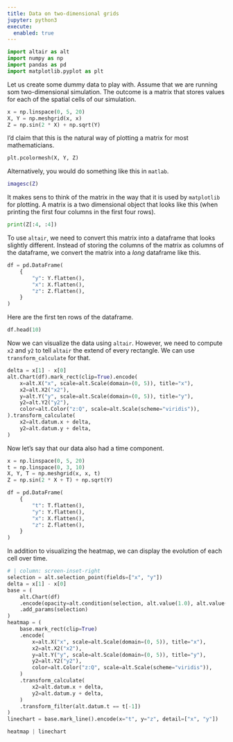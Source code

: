 ```yaml
---
title: Data on two-dimensional grids
jupyter: python3
execute:
  enabled: true
---
```



```python
import altair as alt
import numpy as np
import pandas as pd
import matplotlib.pyplot as plt

```

Let us create some dummy data to play with. Assume that we are running som two-dimensional simulation. The outcome is a matrix that stores values for each of the spatial cells of our simulation.
```python
x = np.linspace(0, 5, 20)
X, Y = np.meshgrid(x, x)
Z = np.sin(2 * X) + np.sqrt(Y)
```

I'd claim that this is the natural way of plotting a matrix for most mathematicians.
```python
plt.pcolormesh(X, Y, Z)
```

Alternatively, you would do something like this in `matlab`.
```matlab
imagesc(Z)
```

It makes sens to think of the matrix in the way that it is used by `matplotlib` for plotting. A matrix is a two dimensional object that looks like this (when printing the first four columns in the first four rows).
```python
print(Z[:4, :4])
```

To use `altair`, we need to convert this matrix into a dataframe that looks slightly different.
Instead of storing the columns of the matrix as columns of the dataframe, we convert the matrix
into a *long* dataframe like this.
```python
df = pd.DataFrame(
    {
        "y": Y.flatten(),
        "x": X.flatten(),
        "z": Z.flatten(),
    }
)
```
Here are the first ten rows of the dataframe.
```python
df.head(10)
```
Now we can visualize the data using `altair`. However, we need to compute `x2` and `y2` to tell `altair` the extend of every rectangle. We can use `transform_calculate` for that.

```python
delta = x[1] - x[0]
alt.Chart(df).mark_rect(clip=True).encode(
    x=alt.X("x", scale=alt.Scale(domain=(0, 5)), title="x"),
    x2=alt.X2("x2"),
    y=alt.Y("y", scale=alt.Scale(domain=(0, 5)), title="y"),
    y2=alt.Y2("y2"),
    color=alt.Color("z:Q", scale=alt.Scale(scheme="viridis")),
).transform_calculate(
    x2=alt.datum.x + delta,
    y2=alt.datum.y + delta,
)
```

Now let's say that our data also had a time component.
```python
x = np.linspace(0, 5, 20)
t = np.linspace(0, 3, 10)
X, Y, T = np.meshgrid(x, x, t)
Z = np.sin(2 * X + T) + np.sqrt(Y)

df = pd.DataFrame(
    {
        "t": T.flatten(),
        "y": Y.flatten(),
        "x": X.flatten(),
        "z": Z.flatten(),
    }
)
```

In addition to visualizing the heatmap, we can display the evolution of each cell over time.

```python
# | column: screen-inset-right
selection = alt.selection_point(fields=["x", "y"])
delta = x[1] - x[0]
base = (
    alt.Chart(df)
    .encode(opacity=alt.condition(selection, alt.value(1.0), alt.value(0.2)))
    .add_params(selection)
)
heatmap = (
    base.mark_rect(clip=True)
    .encode(
        x=alt.X("x", scale=alt.Scale(domain=(0, 5)), title="x"),
        x2=alt.X2("x2"),
        y=alt.Y("y", scale=alt.Scale(domain=(0, 5)), title="y"),
        y2=alt.Y2("y2"),
        color=alt.Color("z:Q", scale=alt.Scale(scheme="viridis")),
    )
    .transform_calculate(
        x2=alt.datum.x + delta,
        y2=alt.datum.y + delta,
    )
    .transform_filter(alt.datum.t == t[-1])
)
linechart = base.mark_line().encode(x="t", y="z", detail=["x", "y"])

heatmap | linechart
```
